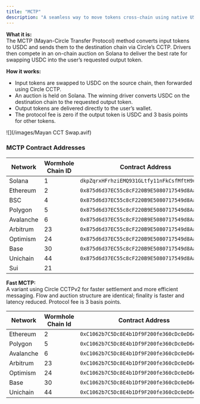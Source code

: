 ```yaml
---
title: "MCTP"
description: "A seamless way to move tokens cross-chain using native USDC powered by Circle CCTP."
---
```


**What it is:**\
The MCTP (Mayan-Circle Transfer Protocol) method converts input tokens to USDC and sends them to the destination chain via Circle’s CCTP. Drivers then compete in an on-chain auction on Solana to deliver the best rate for swapping USDC into the user’s requested output token.

**How it works:**

- Input tokens are swapped to USDC on the source chain, then forwarded using Circle CCTP.
- An auction is held on Solana. The winning driver converts USDC on the destination chain to the requested output token.
- Output tokens are delivered directly to the user’s wallet.
- The protocol fee is zero if the output token is USDC and 3 basis points for other tokens.

<Frame caption="MCTP Design">
  ![](/images/Mayan CCT Swap.avif)
</Frame>

### MCTP Contract Addresses

| Network   | Wormhole Chain ID | Contract Address                              |
| --------- | ----------------- | --------------------------------------------- |
| Solana    | 1                 | `dkpZqrxHFrhziEMQ931GLtfy11nFkCsfMftH9u6QwBU` |
| Ethereum  | 2                 | `0x875d6d37EC55c8cF220B9E5080717549d8Aa8EcA`  |
| BSC       | 4                 | `0x875d6d37EC55c8cF220B9E5080717549d8Aa8EcA`  |
| Polygon   | 5                 | `0x875d6d37EC55c8cF220B9E5080717549d8Aa8EcA`  |
| Avalanche | 6                 | `0x875d6d37EC55c8cF220B9E5080717549d8Aa8EcA`  |
| Arbitrum  | 23                | `0x875d6d37EC55c8cF220B9E5080717549d8Aa8EcA`  |
| Optimism  | 24                | `0x875d6d37EC55c8cF220B9E5080717549d8Aa8EcA`  |
| Base      | 30                | `0x875d6d37EC55c8cF220B9E5080717549d8Aa8EcA`  |
| Unichain  | 44                | `0x875d6d37EC55c8cF220B9E5080717549d8Aa8EcA`  |
| Sui       | 21                |                                               |

**Fast MCTP:**\
A variant using Circle CCTPv2 for faster settlement and more efficient messaging. Flow and auction structure are identical; finality is faster and latency reduced. Protocol fee is 3 basis points.

| Network   | Wormhole Chain Id | Contract Address                             |
| --------- | ----------------- | -------------------------------------------- |
| Ethereum  | 2                 | `0xC1062b7C5Dc8E4b1Df9F200fe360cDc0eD6e7741` |
| Polygon   | 5                 | `0xC1062b7C5Dc8E4b1Df9F200fe360cDc0eD6e7741` |
| Avalanche | 6                 | `0xC1062b7C5Dc8E4b1Df9F200fe360cDc0eD6e7741` |
| Arbitrum  | 23                | `0xC1062b7C5Dc8E4b1Df9F200fe360cDc0eD6e7741` |
| Optimism  | 24                | `0xC1062b7C5Dc8E4b1Df9F200fe360cDc0eD6e7741` |
| Base      | 30                | `0xC1062b7C5Dc8E4b1Df9F200fe360cDc0eD6e7741` |
| Unichain  | 44                | `0xC1062b7C5Dc8E4b1Df9F200fe360cDc0eD6e7741` |